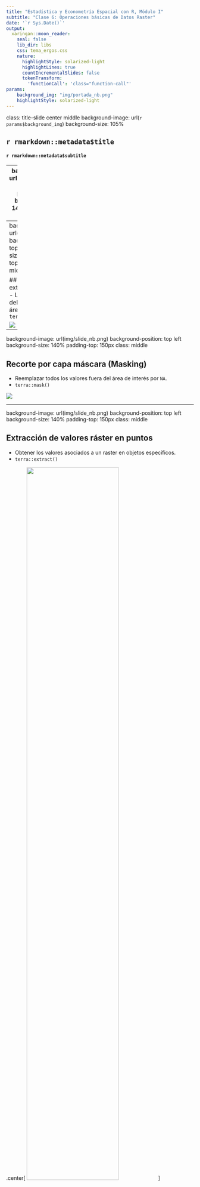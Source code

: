 ```yaml
---
title: "Estadística y Econometría Espacial con R, Módulo I"
subtitle: "Clase 6: Operaciones básicas de Datos Raster"  
date: '`r Sys.Date()`'
output:
  xaringan::moon_reader:
    seal: false
    lib_dir: libs
    css: tema_ergos.css
    nature:
      highlightStyle: solarized-light   
      highlightLines: true
      countIncrementalSlides: false
      tokenTransform:
        'functionCall': 'class="function-call"'
params: 
    background_img: "img/portada_nb.png"
    highlightStyle: solarized-light
---
```


class: title-slide center middle
background-image: url(`r params$background_img`)
background-size: 105%

## `r rmarkdown::metadata$title`
#### `r rmarkdown::metadata$subtitle`

---
background-image: url(img/slide_nb.png)
background-position: top left
background-size: 140%
padding-top: 150px


## Operaciones con Rasters

- Integración de datos procedentes de muchas **fuentes diferentes**, como **imágenes de teledetección** (rásters) y **límites administrativos** (vectores). 
- A menudo, la **extensión** de los conjuntos de datos ráster de entrada es mayor que el área de interés. 
- Unificar la extensión espacial de los datos de entrada. 
- Recorte por **extensión** y por **capa máscara**.

![](https://miro.medium.com/v2/resize:fit:1358/1*_0DArJZyIfkpPDXgat4-pw.jpeg)

---
background-image: url(img/slide_nb.png)
background-position: top left
background-size: 140%
padding-top: 150px
class: middle

## Recorte por extensión (Cropping)
- Limitar la extensión del ráster a nuestra área de interés.
- `terra::crop()`

![](https://datacarpentry.org/r-raster-vector-geospatial/fig/dc-spatial-vector/spatial_extent.png)


---
background-image: url(img/slide_nb.png)
background-position: top left
background-size: 140%
padding-top: 150px
class: middle

## Recorte por capa máscara (Masking)
- Reemplazar todos los valores fuera del área de interés por `NA`.
- `terra::mask()`

![](https://snorfalorpagus.net/blog/images/lake_district_mask.png)

---
background-image: url(img/slide_nb.png)
background-position: top left
background-size: 140%
padding-top: 150px
class: middle

## Extracción de valores ráster en puntos
- Obtener los valores asociados a un raster en objetos específicos. 
- `terra::extract()`

.center[
<img src = https://www.paulamoraga.com/book-spatial/book-spatial_files/figure-html/terracentroid-1.png width = "70%">
]



